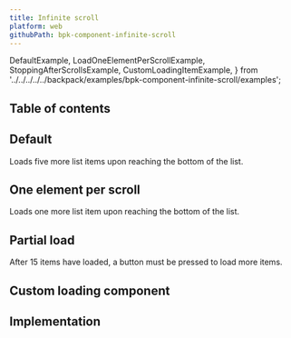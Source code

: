 ```yaml
---
title: Infinite scroll
platform: web
githubPath: bpk-component-infinite-scroll
---
```




  DefaultExample,
  LoadOneElementPerScrollExample,
  StoppingAfterScrollsExample,
  CustomLoadingItemExample,
} from '../../../../../backpack/examples/bpk-component-infinite-scroll/examples';

## Table of contents

## Default

Loads five more list items upon reaching the bottom of the list.

<PresentationBlock>
  <DefaultExample />
</PresentationBlock>

## One element per scroll

Loads one more list item upon reaching the bottom of the list.

<PresentationBlock>
  <LoadOneElementPerScrollExample />
</PresentationBlock>

## Partial load

After 15 items have loaded, a button must be pressed to load more items.

<PresentationBlock>
  <StoppingAfterScrollsExample />
</PresentationBlock>

## Custom loading component

<PresentationBlock>
  <CustomLoadingItemExample />
</PresentationBlock>

## Implementation

<Readme />
